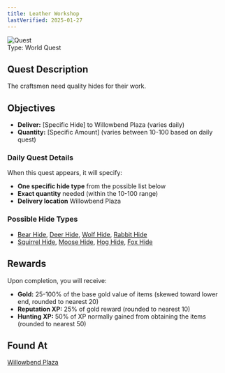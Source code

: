 ```yaml
---
title: Leather Workshop
lastVerified: 2025-01-27
---
```


<div className="mb-8 flex items-start gap-6">
  <div className="flex-shrink-0">
    <img
      src="/assets/icons/quest.png"
      alt="Quest"
      className="h-24 w-24 rounded-lg border"
    />
  </div>
  <div className="flex-1">
    <div className="space-y-2">
      <div className="flex flex-wrap gap-4 text-sm">
        <span className="rounded-md bg-orange-100 px-2 py-1 dark:bg-orange-900">
          Type: World Quest
        </span>
      </div>
    </div>
  </div>
</div>

## Quest Description

The craftsmen need quality hides for their work.

## Objectives

- **Deliver:** [Specific Hide] to Willowbend Plaza (varies daily)
- **Quantity:** [Specific Amount] (varies between 10-100 based on daily quest)

### Daily Quest Details
When this quest appears, it will specify:
- **One specific hide type** from the possible list below
- **Exact quantity** needed (within the 10-100 range)
- **Delivery location** Willowbend Plaza

### Possible Hide Types
- [Bear Hide](/docs/resources/individual/bear_hide), [Deer Hide](/docs/resources/individual/deer_hide), [Wolf Hide](/docs/resources/individual/wolf_hide), [Rabbit Hide](/docs/resources/individual/rabbit_hide)
- [Squirrel Hide](/docs/resources/individual/squirrel_hide), [Moose Hide](/docs/resources/individual/moose_hide), [Hog Hide](/docs/resources/individual/hog_hide), [Fox Hide](/docs/resources/individual/fox_hide)

## Rewards

Upon completion, you will receive:

- **Gold:** 25-100% of the base gold value of items (skewed toward lower end, rounded to nearest 20)
- **Reputation XP:** 25% of gold reward (rounded to nearest 10)  
- **Hunting XP:** 50% of XP normally gained from obtaining the items (rounded to nearest 50)

## Found At

[Willowbend Plaza](/docs/map/individual/willowbend_plaza)
